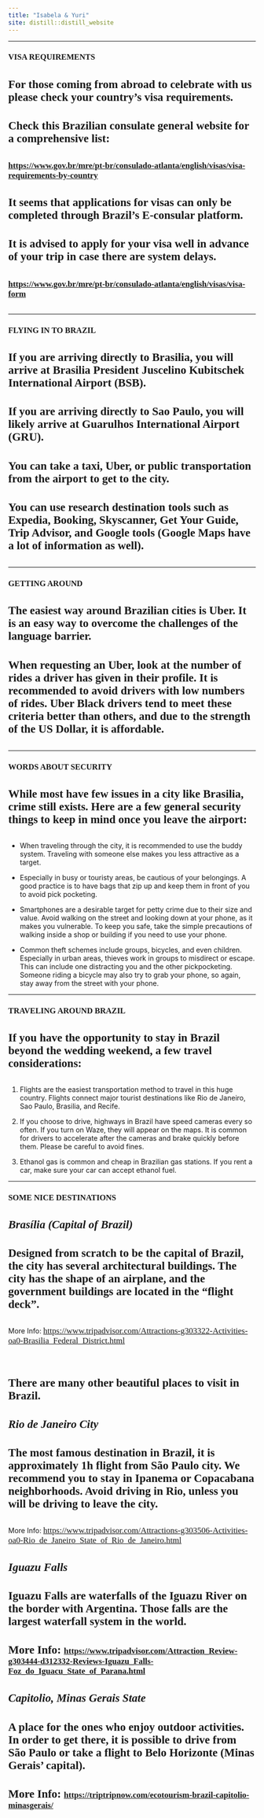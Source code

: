 ```yaml
---
title: "Isabela & Yuri"
site: distill::distill_website
---
```


<style type="text/css">
.slick-initialized .slick-slide {
    padding: 0;
}
</style>

<style type="text/css">
h1{
font-family: Taviraj;
}
</style>

<style type="text/css">
h2{
font-family: Taviraj;
}
</style>

<style type="text/css">
h3{

font-family: Taviraj;
}
</style>

<style type="text/css">
h4{
font-family: Taviraj;

font-size: 23px;
}
</style>


<style type="text/css">
a{
font-size: 17px;
font-family: Taviraj;
}
</style>

<style type="text/css">
.navbar-fixed-top{
position: absolute;
z-index: 2;
}
</style>

<style type="text/css">
  .navbar-brand {
    min-height: auto;
    content:url("https://media.githubusercontent.com/media/isabela-yuri/isabela-yuri.github.io/main/sakura_complete_2.png");
    width:100%; /*width of your image*/
    max-width: 100%;
    margin-top: -5%;
    top: 0px;
   height:auto; /*height of your image*/
   padding = 0;
  }
}
</style>

<style type="text/css">
   .title{
   font-size: 0px !important;
}
</style>

<style type="text/css">
   .my_text{
   text-align: center;
   font-family: Taviraj;
}
</style>

<style type="text/css">
   img{
   padding: 3px;
   display:inline-block;
   position: relative;
   top: 0px;
}
</style>

<style type="text/css">
   .center {
  display: block;
  margin-left: auto;
  margin-right: auto;
  margin-top: auto;
}
</style>

<style type="text/css">
   .navbar .navbar-default  .navbar-fixed-top {
  min-height: auto;
  bottom: 0;
}
</style>

<style type="text/css">
  body{
  padding-top: 23%;
}
</style>


<style type="text/css">
@media all and (-webkit-min-device-pixel-ratio:0) and (min-resolution: .001dpcm) { 
  body{
  padding-top: 30%;
}
}
</style>

----


### VISA REQUIREMENTS

#### For those coming from abroad to celebrate with us please check your country's visa requirements.
#### Check this Brazilian consulate general website for a comprehensive list:
#### [https://www.gov.br/mre/pt-br/consulado-atlanta/english/visas/visa-requirements-by-country](https://www.gov.br/mre/pt-br/consulado-atlanta/english/visas/visa-requirements-by-country){target="_blank"}

#### It seems that applications for visas can only be completed through Brazil’s E-consular platform. 
#### It is advised to apply for your visa well in advance of your trip in case there are system delays.
#### [https://www.gov.br/mre/pt-br/consulado-atlanta/english/visas/visa-form](https://www.gov.br/mre/pt-br/consulado-atlanta/english/visas/visa-form){target="_blank"}

----

### FLYING IN TO BRAZIL

#### If you are arriving directly to Brasilia, you will arrive at Brasilia President Juscelino Kubitschek International Airport (BSB).
#### If you are arriving directly to Sao Paulo, you will likely arrive at Guarulhos International Airport (GRU).
#### You can take a taxi, Uber, or public transportation from the airport to get to the city.
#### You can use research destination tools such as Expedia, Booking, Skyscanner, Get Your Guide, Trip Advisor, and Google tools (Google Maps have a lot of information as well).

----

###  GETTING AROUND

#### The easiest way around Brazilian cities is Uber. It is an easy way to overcome the challenges of the language barrier.
#### When requesting an Uber, look at the number of rides a driver has given in their profile. It is recommended to avoid drivers with low numbers of rides. Uber Black drivers tend to meet these criteria better than others, and due to the strength of the US Dollar, it is affordable.

----

###  WORDS ABOUT SECURITY

#### While most have few issues in a city like Brasilia, crime still exists. Here are a few general security things to keep in mind once you leave the airport:

- When traveling through the city, it is recommended to use the buddy system. Traveling with someone else makes you less attractive as a target.

- Especially in busy or touristy areas, be cautious of your belongings. A good practice is to have bags that zip up and keep them in front of you to avoid pick pocketing.

- Smartphones are a desirable target for petty crime due to their size and value. Avoid walking on the street and looking down at your phone, as it makes you vulnerable. To keep you safe, take the simple precautions of walking inside a shop or building if you need to use your phone.

- Common theft schemes include groups, bicycles, and even children. Especially in urban areas, thieves work in groups to misdirect or escape. This can include one distracting you and the other pickpocketing. Someone riding a bicycle may also try to grab your phone, so again, stay away from the street with your phone.

----

###  TRAVELING AROUND BRAZIL

#### If you have the opportunity to stay in Brazil beyond the wedding weekend, a few travel considerations:

1. Flights are the easiest transportation method to travel in this huge country. Flights connect major tourist destinations like Rio de Janeiro, Sao Paulo, Brasilia, and Recife.

2. If you choose to drive, highways in Brazil have speed cameras every so often. If you turn on Waze, they will appear on the maps. It is common for drivers to accelerate after the cameras and brake quickly before them. Please be careful to avoid fines.

3. Ethanol gas is common and cheap in Brazilian gas stations. If you rent a car, make sure your car can accept ethanol fuel.

----

###  SOME NICE DESTINATIONS

#### *Brasília (Capital of Brazil)*
#### Designed from scratch to be the capital of Brazil, the city has several architectural buildings. The city has the shape of an airplane, and the government buildings are located in the "flight deck".
More Info: [https://www.tripadvisor.com/Attractions-g303322-Activities-oa0-Brasilia_Federal_District.html](https://www.tripadvisor.com/Attractions-g303322-Activities-oa0-Brasilia_Federal_District.html){target="_blank"}

</br>

#### There are many other beautiful places to visit in Brazil.
#### *Rio de Janeiro City*
#### The most famous destination in Brazil, it is approximately 1h flight from São Paulo city. We recommend you to stay in Ipanema or Copacabana neighborhoods. Avoid driving in Rio, unless you will be driving to leave the city.
More Info: [https://www.tripadvisor.com/Attractions-g303506-Activities-oa0-Rio_de_Janeiro_State_of_Rio_de_Janeiro.html](https://www.tripadvisor.com/Attractions-g303506-Activities-oa0-Rio_de_Janeiro_State_of_Rio_de_Janeiro.html){target="_blank"}

#### *Iguazu Falls*
#### Iguazu Falls are waterfalls of the Iguazu River on the border with Argentina. Those falls are the largest waterfall system in the world.
#### More Info: [https://www.tripadvisor.com/Attraction_Review-g303444-d312332-Reviews-Iguazu_Falls-Foz_do_Iguacu_State_of_Parana.html](https://www.tripadvisor.com/Attraction_Review-g303444-d312332-Reviews-Iguazu_Falls-Foz_do_Iguacu_State_of_Parana.html){target="_blank"}

#### *Capitolio, Minas Gerais State*
#### A place for the ones who enjoy outdoor activities. In order to get there, it is possible to drive from São Paulo or take a flight to Belo Horizonte (Minas Gerais' capital).
#### More Info: [https://triptripnow.com/ecotourism-brazil-capitolio-minasgerais/](https://triptripnow.com/ecotourism-brazil-capitolio-minasgerais/){target="_blank"}

#### *Northeast Beaches of Brazil*
#### Although it is going to be winter in Brazil, the Northeast region is always warm. Most of the beaches there are beautiful, you can research destinations such as:

- Salvador, Bahia state

- Aracaju, Sergipe state

- Maceió, Alagoas state

- Maragogi, Alagoas state

- Recife, Pernambuco state

- Natal, Rio Grande do Norte state

- Fortaleza, Ceará state

- Jericoacoara, Ceará state

#### Besides the beaches, it is possible to sightsee historical buildings and museums as well. 
